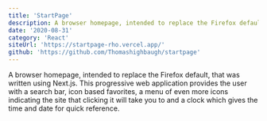 ```yaml
---
title: 'StartPage'
description: A browser homepage, intended to replace the Firefox default, that was written using Next.js. This progressive web application provides the user with a search bar, icon based favorites, a menu of even more icons indicating the site that clicking it will take you to and a clock which gives the time and date for quick reference.
date: '2020-08-31'
category: 'React'
siteUrl: 'https://startpage-rho.vercel.app/'
github: 'https://github.com/Thomashighbaugh/startpage'
---
```


A browser homepage, intended to replace the Firefox default, that was written using Next.js. This progressive web application provides the user with a search bar, icon based favorites, a menu of even more icons indicating the site that clicking it will take you to and a clock which gives the time and date for quick reference.
